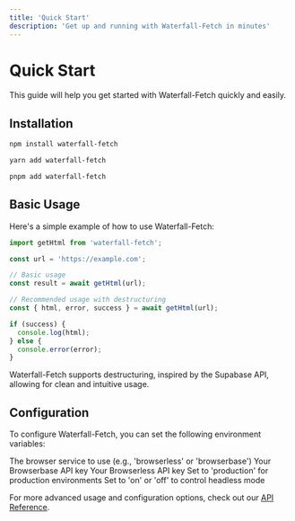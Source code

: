 ```yaml
---
title: 'Quick Start'
description: 'Get up and running with Waterfall-Fetch in minutes'
---
```


# Quick Start

This guide will help you get started with Waterfall-Fetch quickly and easily.

## Installation

<CodeGroup>

```bash npm
npm install waterfall-fetch
```

```bash yarn
yarn add waterfall-fetch
```

```bash pnpm
pnpm add waterfall-fetch
```

</CodeGroup>

## Basic Usage

Here's a simple example of how to use Waterfall-Fetch:

```typescript
import getHtml from 'waterfall-fetch';

const url = 'https://example.com';

// Basic usage
const result = await getHtml(url);

// Recommended usage with destructuring
const { html, error, success } = await getHtml(url);

if (success) {
  console.log(html);
} else {
  console.error(error);
}
```

<Tip>
  Waterfall-Fetch supports destructuring, inspired by the Supabase API, allowing for clean and intuitive usage.
</Tip>

## Configuration

To configure Waterfall-Fetch, you can set the following environment variables:

<ParamField body="BROWSER_SERVICE" type="string">
  The browser service to use (e.g., 'browserless' or 'browserbase')
</ParamField>

<ParamField body="BROWSERBASE_API_KEY" type="string">
  Your Browserbase API key
</ParamField>

<ParamField body="BROWSERLESS_API_KEY" type="string">
  Your Browserless API key
</ParamField>

<ParamField body="NODE_ENV" type="string">
  Set to 'production' for production environments
</ParamField>

<ParamField body="HEADLESS" type="string">
  Set to 'on' or 'off' to control headless mode
</ParamField>

For more advanced usage and configuration options, check out our [API Reference](/api-reference/gethtml).